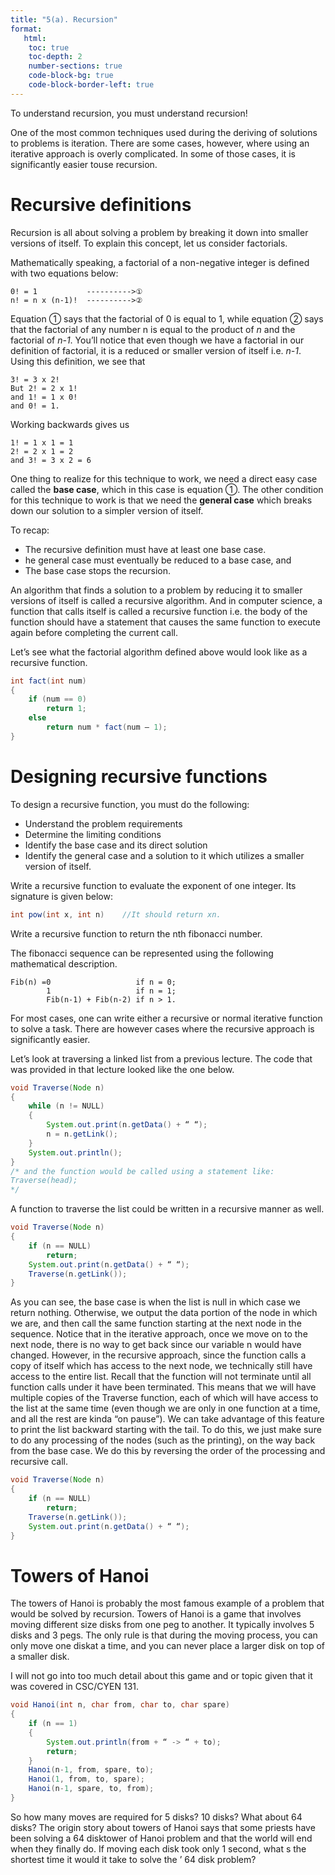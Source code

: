 ```yaml
---
title: "5(a). Recursion"
format:
   html:
    toc: true
    toc-depth: 2
    number-sections: true
    code-block-bg: true
    code-block-border-left: true
---
```


::: {.callout}
To understand recursion, you must understand recursion!
:::

One of the most common techniques used during the deriving of solutions to problems is iteration. There are some cases, however, where using an iterative approach is overly complicated. In some of those cases, it is significantly easier touse recursion.

# Recursive definitions
Recursion is all about solving a problem by breaking it down into smaller versions of itself. To explain this concept, let us consider factorials.

Mathematically speaking, a factorial of a non-negative integer is defined with two equations below:
```
0! = 1           ---------->①
n! = n x (n-1)!  ---------->②
```
Equation ① says that the factorial of 0 is equal to 1, while equation ② says that the factorial of any number n is equal to the product of _n_ and the factorial of _n-1_. You'll notice that even though we have a factorial in our definition of factorial, it is a reduced or smaller version of itself i.e. _n-1_.
Using this definition, we see that
```
3! = 3 x 2!
But 2! = 2 x 1!
and 1! = 1 x 0!
and 0! = 1.
```
Working backwards gives us 
```
1! = 1 x 1 = 1
2! = 2 x 1 = 2
and 3! = 3 x 2 = 6
```
One thing to realize for this technique to work, we need a direct easy case called the **base case**, which in this case is equation ①. The other condition for this technique to work is that we need the **general case** which breaks down our solution to a simpler version of itself.

To recap:

- The recursive definition must have at least one base case.
- he general case must eventually be reduced to a base case, and
- The base case stops the recursion.

An algorithm that finds a solution to a problem by reducing it to smaller versions of itself is called a recursive algorithm. And in computer science, a function that calls itself is called a recursive function i.e. the body of the function should have a statement that causes the same function to execute again before completing the 
current call.

Let's see what the factorial algorithm defined above would look like as a recursive function.
```java
int fact(int num)
{
    if (num == 0)
        return 1;
    else
        return num * fact(num – 1);
}
```

# Designing recursive functions
To design a recursive function, you must do the following:

- Understand the problem requirements
- Determine the limiting conditions
- Identify the base case and its direct solution
- Identify the general case and a solution to it which utilizes a   smaller version of itself.


::: {.callout-important title="Activity" collapse="true" icon=false}
Write a recursive function to evaluate the exponent of one integer. 
Its signature is given below:
```java
int pow(int x, int n)    //It should return xn.
```
:::

::: {.callout-important title="Activity" collapse="true" icon=false}
Write a recursive function to return the nth fibonacci number.

The fibonacci sequence can be represented using the following 
mathematical description.

```
Fib(n) =0                   if n = 0;
        1                   if n = 1;
        Fib(n-1) + Fib(n-2) if n > 1.
```
:::

For most cases, one can write either a recursive or normal iterative function to solve a task. There are however cases where the recursive approach is significantly easier.

Let's look at traversing a linked list from a previous lecture. The code that was provided in that lecture looked like the one below.
```java
void Traverse(Node n)
{
    while (n != NULL)
    {
        System.out.print(n.getData() + “ “);
        n = n.getLink();
    }
    System.out.println();
}
/* and the function would be called using a statement like:
Traverse(head);
*/
```

A function to traverse the list could be written in a recursive manner as well.
```java
void Traverse(Node n)
{
    if (n == NULL)
        return;
    System.out.print(n.getData() + “ “);
    Traverse(n.getLink());
}
```

As you can see, the base case is when the list is null in which case we return nothing. Otherwise, we output the data portion of the node in which we are, and then call the same function starting at the next node in the sequence. Notice that in the iterative approach, once we move on to the next node, there is no way to get back since our variable n would have changed. However, in the recursive approach, since the function calls a copy of itself which has access to the next node, we technically still have access to the entire list. Recall that the function will not terminate until all function calls under it have been terminated. This means that we will have multiple copies of the Traverse function, each of which will have access to the list at the same time (even though we are only in one function at a time, and all the rest are kinda “on pause”). We can take advantage of this feature to print the list backward starting with the tail. To do this, we just make sure to do any processing of the nodes (such as the printing), on the way back from the base case. We do this by reversing the order of the processing and recursive call.

```java
void Traverse(Node n)
{
    if (n == NULL)
        return;
    Traverse(n.getLink());
    System.out.print(n.getData() + “ “);
}
```

# Towers of Hanoi
The towers of Hanoi is probably the most famous example of a problem that would be solved by recursion. Towers of Hanoi is a game that involves moving different size disks from one peg to another. It typically involves 5 disks and 3 pegs. The only rule is that during the moving process, you can only move one diskat a time, and you can never place a larger disk on top of a smaller disk.

I will not go into too much detail about this game and or topic given that it was covered in CSC/CYEN 131.

```java
void Hanoi(int n, char from, char to, char spare)
{
    if (n == 1)
    {
        System.out.println(from + “ -> “ + to);
        return;
    }
    Hanoi(n-1, from, spare, to);
    Hanoi(1, from, to, spare);
    Hanoi(n-1, spare, to, from);
}

```

::: {.callout-important title="Activity" collapse="true" icon=false}
So how many moves are required for 5 disks? 10 disks? What about 64 disks? The origin story about towers of Hanoi says that some priests have been solving a 64 disktower of Hanoi problem and that the world will end when they finally do. If moving each disk took only 1 second, what s the shortest time it would it take to solve the '
64 disk problem?
:::